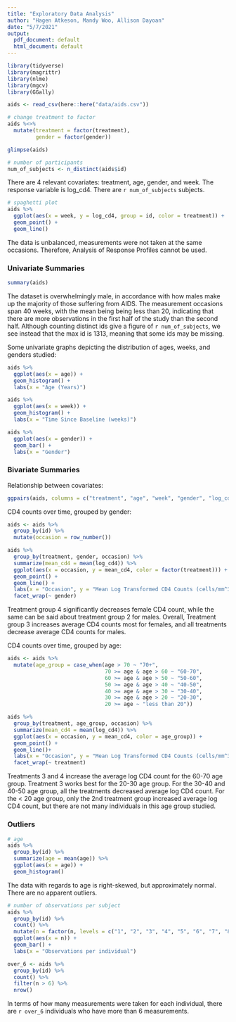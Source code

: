 ```yaml
---
title: "Exploratory Data Analysis"
author: "Hagen Atkeson, Mandy Woo, Allison Dayoan"
date: "5/7/2021"
output:
  pdf_document: default
  html_document: default
---
```


```r
library(tidyverse)
library(magrittr)
library(nlme)
library(mgcv)
library(GGally)

aids <- read_csv(here::here("data/aids.csv"))

# change treatment to factor
aids %<>% 
  mutate(treatment = factor(treatment),
         gender = factor(gender))

glimpse(aids)

# number of participants
num_of_subjects <- n_distinct(aids$id)
```
There are 4 relevant covariates: treatment, age, gender, and week. The response variable is log_cd4. There are `r num_of_subjects` subjects.

```r
# spaghetti plot
aids %>% 
  ggplot(aes(x = week, y = log_cd4, group = id, color = treatment)) +
  geom_point() + 
  geom_line()
```
The data is unbalanced, measurements were not taken at the same occasions. Therefore, Analysis of Response Profiles cannot be used.

### Univariate Summaries
```r
summary(aids)
```
The dataset is overwhelmingly male, in accordance with how males make up the majority of those suffering from AIDS. The measurement occasions span 40 weeks, with the mean being being less than 20, indicating that there are more observations in the first half of the study than the second half. Although counting distinct ids give a figure of `r num_of_subjects`, we see instead that the max id is 1313, meaning that some ids may be missing.


Some univariate graphs depicting the distribution of ages, weeks, and genders studied:
```r
aids %>% 
  ggplot(aes(x = age)) +
  geom_histogram() +
  labs(x = "Age (Years)")

aids %>% 
  ggplot(aes(x = week)) +
  geom_histogram() +
  labs(x = "Time Since Baseline (weeks)")

aids %>% 
  ggplot(aes(x = gender)) +
  geom_bar() +
  labs(x = "Gender")
```

### Bivariate Summaries

Relationship between covariates:
```r
ggpairs(aids, columns = c("treatment", "age", "week", "gender", "log_cd4"))
```

CD4 counts over time, grouped by gender:
```r
aids <- aids %>% 
  group_by(id) %>% 
  mutate(occasion = row_number())

aids %>% 
  group_by(treatment, gender, occasion) %>% 
  summarize(mean_cd4 = mean(log_cd4)) %>% 
  ggplot(aes(x = occasion, y = mean_cd4, color = factor(treatment))) +
  geom_point() +
  geom_line() +
  labs(x = "Occasion", y = "Mean Log Transformed CD4 Counts (cells/mm^3)", color = "Treatment Group") +
  facet_wrap(~ gender)
```
Treatment group 4 significantly decreases female CD4 count, while the same can be said about treatment group 2 for males.  Overall, Treatment group 3 increases average CD4 counts most for females, and all treatments decrease average CD4 counts for males.


CD4 counts over time, grouped by age:
```r
aids <- aids %>% 
  mutate(age_group = case_when(age > 70 ~ "70+",
                               70 >= age & age > 60 ~ "60-70", 
                               60 >= age & age > 50 ~ "50-60", 
                               50 >= age & age > 40 ~ "40-50", 
                               40 >= age & age > 30 ~ "30-40", 
                               30 >= age & age > 20 ~ "20-30", 
                               20 >= age ~ "less than 20"))

aids %>% 
  group_by(treatment, age_group, occasion) %>% 
  summarize(mean_cd4 = mean(log_cd4)) %>% 
  ggplot(aes(x = occasion, y = mean_cd4, color = age_group)) +
  geom_point() +
  geom_line()+
  labs(x = "Occasion", y = "Mean Log Transformed CD4 Counts (cells/mm^3)", color = "Age") +
  facet_wrap(~ treatment)
```
Treatments 3 and 4 increase the average log CD4 count for the 60-70 age group.  Treatment 3 works best for the 20-30 age group.  For the 30-40 and 40-50 age group, all the treatments decreased average log CD4 count.  For the < 20 age group, only the 2nd treatment group increased average log CD4 count, but there are not many individuals in this age group studied.


### Outliers

```r
# age
aids %>% 
  group_by(id) %>% 
  summarize(age = mean(age)) %>% 
  ggplot(aes(x = age)) +
  geom_histogram()
```
The data with regards to age is right-skewed, but approximately normal. There are no apparent outliers.
```r
# number of observations per subject
aids %>% 
  group_by(id) %>% 
  count() %>%
  mutate(n = factor(n, levels = c("1", "2", "3", "4", "5", "6", "7", "8", "9"))) %>% 
  ggplot(aes(x = n)) + 
  geom_bar() + 
  labs(x = "Observations per individual")

over_6 <- aids %>% 
  group_by(id) %>% 
  count() %>%
  filter(n > 6) %>% 
  nrow()
```
In terms of how many measurements were taken for each individual, there are `r over_6` individuals who have more than 6 measurements.
